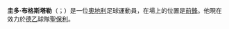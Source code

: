 {{Expand language|time=2017-01-13T13:55:31+00:00}}
{{blpunsourced|time=2017-01-13T13:55:31+00:00}}
{{noteTA|G1=football|G2=德甲
|1=zh-hans:圭多·布格斯塔勒; zh-hk:古多·貝斯托拿;zh-tw:圭多·布格斯塔勒;
|2=zh-hans:布格斯塔勒; zh-hk:貝斯托拿;zh-tw:布格斯塔勒;}}
{{Infobox football biography
| name = 圭多·布格斯塔勒<br />Guido Burgstaller
| image = 2018-08-17 1. FC Schweinfurt 05 vs. FC Schalke 04 (DFB-Pokal) by Sandro Halank–114.jpg
| image_size = 220px
| caption             = 
| fullname            = 
| nickname            =
| height = {{height|m=1.87}}
| birth_date  = {{birth date and age|1989|4|29|df=yes}}
| birth_place = 奧地利[[菲拉赫|菲拉赫]]
| position            = [[前鋒|前鋒]]
| currentclub = [[聖保利足球俱樂部|聖保利]]
| clubnumber = 9
| youthyears1 = | youthclubs1 =
| years1 = 2006–2008 | clubs1 = {{link-en|卡拉藤體育會|FC Kärnten|卡拉藤}}                         | caps1  = 33 | goals1 = 2
| years2 = 2008–2011 | clubs2 = [[维也纳新城体育俱乐部|维也纳新城]] | caps2  = 81 | goals2 = 12
| years3 = 2011–2014 | clubs3 = [[維也納迅速體育會|維也納迅速]]           | caps3  = 85 | goals3 = 24
| years4 = 2014–2015 | clubs4 = [[卡迪夫城足球俱乐部|卡迪夫城]]     | caps4  = 3  | goals4 = 0
| years5 = 2015–2017 | clubs5 = [[纽伦堡足球俱乐部|纽伦堡]]                     | caps5  = 63 | goals5 = 33
| years6 = 2017–2020 | clubs6 = [[沙尔克04足球俱乐部|沙尔克04]]           | caps6  = 95 | goals6 = 24
| years7 = 2020–     | clubs7 = [[聖保利足球俱樂部|聖保利]]                       | caps7  = 2  | goals7 = 0
| nationalyears1 = 2007 | nationalteam1 = [[奧地利19歲以下國家足球隊|奧地利U19]]
| nationalcaps1  = 4 | nationalgoals1 = 3
| nationalyears2 = 2008 | nationalteam2  = [[奧地利20歲以下國家足球隊|奧地利U20]]
| nationalcaps2  = 4 | nationalgoals2 = 0
| nationalyears3 = 2009–2010 | nationalteam3  = [[奧地利21歲以下國家足球隊|奧地利U21]] 
| nationalcaps3  = 11  | nationalgoals3 = 0
| nationalyears4 = 2012–2019 | nationalteam4 = [[奧地利國家足球隊|奧地利]]
| nationalcaps4 = 25 | nationalgoals4 = 2
| medaltemplates      = 
| club-update         = 2017年7月1日
| nationalteam-update = 
}}

'''圭多·布格斯塔勒'''（{{lang-de|'''Guido Burgstaller'''}}；{{bd|1989年|04月29日}}）是一位[[奧地利|奧地利]]足球運動員，在場上的位置是[[前鋒|前鋒]]。他現在效力於[[德國足球乙級聯賽|德乙]]球隊[[聖保利足球俱樂部|聖保利]]。